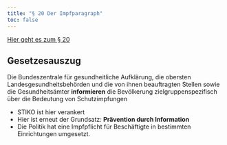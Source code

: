 ```yaml
---
title: "§ 20 Der Impfparagraph"
toc: false
---
```



[Hier geht es zum § 20](https://www.gesetze-im-internet.de/ifsg/__20.html)

::: {.callout-tip}
## Gesetzesauszug
Die Bundeszentrale für gesundheitliche Aufklärung, die obersten Landesgesundheitsbehörden und die von ihnen beauftragten Stellen sowie die Gesundheitsämter __informieren__ die Bevölkerung zielgruppenspezifisch über die Bedeutung von Schutzimpfungen 
:::

* STIKO ist hier verankert
* Hier ist erneut der Grundsatz: __Prävention durch Information__
* Die Politik hat eine Impfpflicht für Beschäftigte in bestimmten Einrichtungen umgesetzt. 
